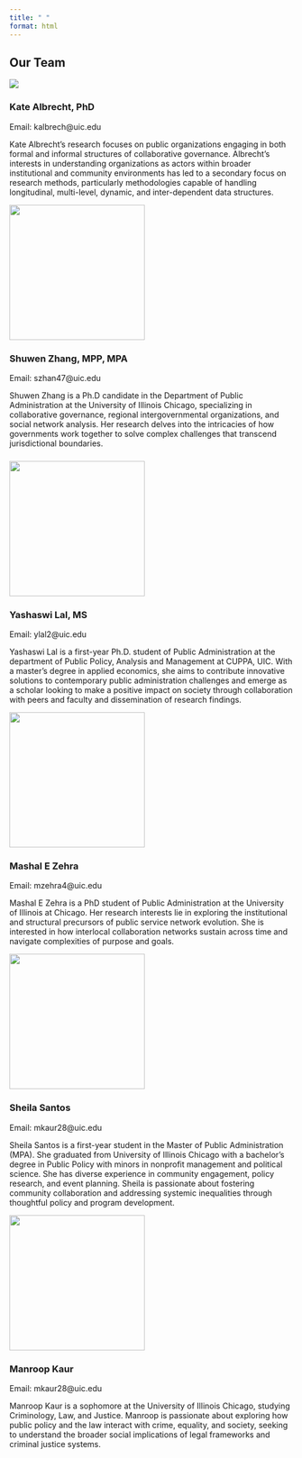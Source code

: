 ```yaml
---
title: " "
format: html
---
```


## Our Team

![](Team%20Bio/katealbrecht.jpg){fig-align="left"}

### **Kate Albrecht, PhD**

Email: kalbrech\@uic.edu

Kate Albrecht’s research focuses on public organizations engaging in both formal and informal structures of collaborative governance. Albrecht’s interests in understanding organizations as actors within broader institutional and community environments has led to a secondary focus on research methods, particularly methodologies capable of handling longitudinal, multi-level, dynamic, and inter-dependent data structures.

![](Team%20Bio/Shuwen.png){fig-align="left" width="240"}

### Shuwen Zhang, MPP, MPA

Email: szhan47\@uic.edu

Shuwen Zhang is a Ph.D candidate in the Department of Public Administration at the University of Illinois Chicago, specializing in collaborative governance, regional intergovernmental organizations, and social network analysis. Her research delves into the intricacies of how governments work together to solve complex challenges that transcend jurisdictional boundaries.

###  {width="300"}

![](Team%20Bio/Yashaswi.jpg){fig-align="left" width="240"}

### Yashaswi Lal, MS

Email: ylal2\@uic.edu

Yashaswi Lal is a first-year Ph.D. student of Public Administration at the department of Public Policy, Analysis and Management at CUPPA, UIC. With a master's degree in applied economics, she aims to contribute innovative solutions to contemporary public administration challenges and emerge as a scholar looking to make a positive impact on society through collaboration with peers and faculty and dissemination of research findings.

![](Team%20Bio/Marshal.jpg){fig-align="left" width="240"}

### Mashal E Zehra

Email: mzehra4\@uic.edu

Mashal E Zehra is a PhD student of Public Administration at the University of Illinois at Chicago. Her research interests lie in exploring the institutional and structural precursors of public service network evolution. She is interested in how interlocal collaboration networks sustain across time and navigate complexities of purpose and goals.\

![](Team%20Bio/Sheila.jpg){fig-align="left" width="240"}

### Sheila Santos

Email: mkaur28\@uic.edu

Sheila Santos is a first-year student in the Master of Public Administration (MPA). She graduated from University of Illinois Chicago with a bachelor’s degree in Public Policy with minors in nonprofit management and political science. She has diverse experience in community engagement, policy research, and event planning. Sheila is passionate about fostering community collaboration and addressing systemic inequalities through thoughtful policy and program development.

![](Team%20Bio/Manroop.jpg){fig-align="left" width="240"}

### Manroop Kaur

Email: mkaur28\@uic.edu

Manroop Kaur is a sophomore at the University of Illinois Chicago, studying Criminology, Law, and Justice. Manroop is passionate about exploring how public policy and the law interact with crime, equality, and society, seeking to understand the broader social implications of legal frameworks and criminal justice systems.
